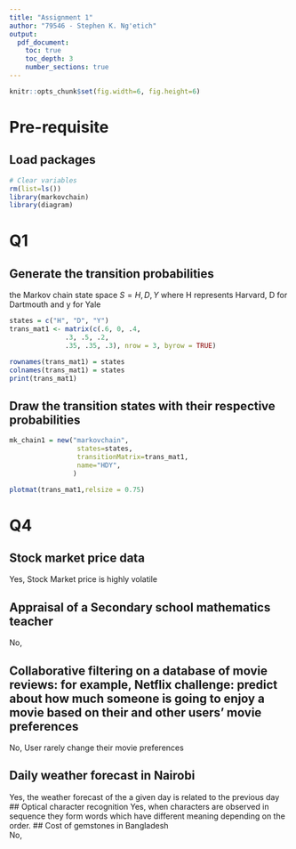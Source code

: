 ```yaml
---
title: "Assignment 1"
author: "79546 - Stephen K. Ng'etich"
output:
  pdf_document:
    toc: true
    toc_depth: 3
    number_sections: true
---
```



```r
knitr::opts_chunk$set(fig.width=6, fig.height=6) 
```


# Pre-requisite
## Load packages
```r
# Clear variables
rm(list=ls())
library(markovchain)
library(diagram)
```


# Q1  

## Generate the transition probabilities
the Markov chain state space $S ={H,D,Y}$ where H represents Harvard, D for Dartmouth and y for Yale
```r
states = c("H", "D", "Y")
trans_mat1 <- matrix(c(.6, 0, .4,
              .3, .5, .2,
              .35, .35, .3), nrow = 3, byrow = TRUE)

rownames(trans_mat1) = states
colnames(trans_mat1) = states
print(trans_mat1)
```
## Draw the transition states with their respective probabilities

```r
mk_chain1 = new("markovchain",
                 states=states,
                 transitionMatrix=trans_mat1,
                 name="HDY",
                )

plotmat(trans_mat1,relsize = 0.75)
```

# Q4  
## Stock market price data  
Yes, Stock Market price is highly volatile 

## Appraisal of a Secondary school mathematics teacher      
No, 

## Collaborative filtering on a database of movie reviews: for example, Netflix challenge: predict about how much someone is going to enjoy a movie based on their and other users’ movie preferences  
No, User rarely change their movie preferences  

## Daily weather forecast in Nairobi  
Yes, the weather forecast of the a given day is related to the previous day
## Optical character recognition 
Yes, when characters are observed in sequence they form words which have different meaning depending on the order.
## Cost of gemstones in Bangladesh  
No, 
